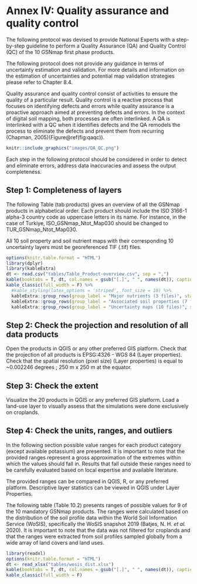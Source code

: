 # Annex IV: Quality assurance and quality control {-}
The following protocol was devised to provide National Experts with a step-by-step guideline to perform a Quality Assurance (QA) and Quality Control (QC) of the 10 GSNmap first phase products.

The following protocol does not provide any guidance in terms of uncertainty estimation and validation. For more details and information on the estimation of uncertainties and potential map validation strategies please refer to Chapter 8.4.

Quality assurance and quality control consist of activities to ensure the quality of a particular result. Quality control is a reactive process that focuses on identifying defects and errors while quality assurance is a proactive approach aimed at preventing defects and errors. In the context of digital soil mapping, both processes are often interlinked. A QA is interlinked with a QC when it identifies defects and the QA remodels the process to eliminate the defects and prevent them from recurring (Chapman, 2005)(Figure\@ref(fig:qaqc)).

```r
knitr::include_graphics("images/QA_QC.png")
```

Each step in the following protocol should be considered in order to detect and eliminate errors, address data inaccuracies and assess the output completeness.

## Step 1: Completeness of layers {-}

The following Table \ref(tab:products) gives an overview of all the GSNmap products in alphabetical order. Each product should include the ISO 3166-1 alpha-3 country code as uppercase letters in its name. For instance, in the case of Turkiye, ISO_GSNmap_Ntot_Map030 should be changed to TUR_GSNmap_Ntot_Map030.

All 10 soil property and soil nutrient maps with their corresponding 10 uncertainty layers must be georeferenced TIF (.tif) files.

```r
options(knitr.table.format = "HTML")
library(dplyr)
library(kableExtra)
dt <- read.csv("tables/Table_Product-overview.csv", sep = ",")
kable(booktabs = T, dt, col.names = gsub("[.]", " ", names(dt)), caption = '\\label{tab:products}Data product overview.', format = 'html') %>%
kable_classic(full_width = F) %>%
  #kable_styling(latex_options = 'striped', font_size = 10) %>%
  kableExtra::group_rows(group_label = "Major nutrients (3 files)", start_row = 1, end_row = 3) %>%
  kableExtra::group_rows(group_label = "Associated soil properties (7 files)", start_row = 4, end_row = 10) %>% 
  kableExtra::group_rows(group_label = "Uncertainty maps (10 files)", start_row = 11, end_row = 20)
```

## Step 2: Check the projection and resolution of all data products {-}
Open the products in QGIS or any other preferred GIS platform. Check that the projection of all products is EPSG:4326 - WGS 84 (Layer properties). Check that the spatial resolution (pixel size) (Layer properties) is equal to ~0.002246 degrees ; 250 m x 250 m at the equator.

## Step 3: Check the extent {-}
Visualize the 20 products in QGIS or any preferred GIS platform. Load a land-use layer to visually assess that the simulations were done exclusively on croplands.

## Step 4: Check the units, ranges, and outliers {-}

In the following section possible value ranges for each product category (except available potassium) are presented. It is important to note that the provided ranges represent a gross approximation of the extremes within which the values should fall in. Results that fall outside these ranges need to be carefully evaluated based on local expertise and available literature.

The provided ranges can be compared in QGIS, R, or any preferred platform. Descriptive layer statistics can be viewed in QGIS under Layer Properties.

The following table (Table 10.2) presents ranges of possible values for 9 of the 10 mandatory GSNmap products. The ranges were calculated based on the distribution of the soil profile data within the World Soil Information Service (WoSIS), specifically the WoSIS snapshot 2019 (Batjes, N. H. *et al.* 2020). It is important to note that the data was not filtered for croplands and that the ranges were extracted from soil profiles sampled globally from a wide array of land covers and land uses. 

```r
library(readxl)
options(knitr.table.format = "HTML")
dt <- read_xlsx("tables/wosis_dist.xlsx")
kable(booktabs = T, dt, col.names = gsub("[.]", " ", names(dt)), caption = '\\label{tab:ranges}Possible soil property and soil nutrient values based on the distribution of the values within the World Soil Information Service (WoSIS), specifically the WoSIS snapshot 2019.', format = 'html') %>%
kable_classic(full_width = F)
```
  